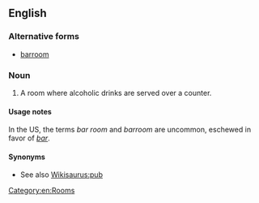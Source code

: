 {{also|barroom}}
==English==

===Alternative forms===
* [[barroom]]

===Noun===
{{en-noun}}

# {{lb|en|North American}} A room where alcoholic drinks are served over a counter.

====Usage notes====
In the US, the terms ''bar room'' and ''barroom'' are uncommon, eschewed in favor of ''[[bar]]''.

====Synonyms====
* See also [[Wikisaurus:pub]]

[[Category:en:Rooms]]
